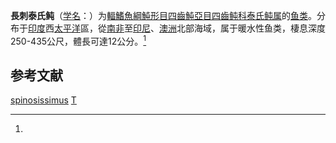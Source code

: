 {{Speciesbox
| taxon = Tylerius spinosissimus
| status = NE
| status_system = IUCN3.1
| binomial_authority = (Regan, 1908)<ref name='id8789'>{{cite web| url =http://www.bioinfo.cn/db05/BjdwSpecies.php?action=view&id=8789| title =泰氏鲀| work =《中国动物物种编目数据库》| publisher =中国科学院微生物研究所| author =中国科学院动物研究所| accessdate =2009-04-16| deadurl =yes| archiveurl =https://web.archive.org/web/20160305000528/http://www.bioinfo.cn/db05/BjdwSpecies.php?action=view&id=8789| archivedate =2016-03-05}}</ref>
| synonyms = *''Spheroides spinosissimus, Regan, 1908''
*''Amblyrhynchotes spinosissimus, Regan, 1908''
*''Amblyrhinchotes spinosissimus, Regan, 1908''
*''Spheroides unifasciatus, von Bonde, 1923''
}}

'''長刺泰氏鲀'''（[[学名|学名]]：{{lang|la|''Tylerius spinosissimus''}}）为[[輻鰭魚綱|輻鰭魚綱]][[魨形目|魨形目]][[四齒魨亞目|四齒魨亞目]][[四齒鲀科|四齒鲀科]][[泰氏鲀属|泰氏鲀属]]的[[鱼类|鱼类]]。分布于[[印度|印度]]西[[太平洋|太平洋]]區，從[[南非|南非]]至[[印尼|印尼]]、[[澳洲|澳洲]]北部海域，属于暖水性鱼类，棲息深度250-435公尺，體長可達12公分。<ref name='id8789'/>

== 参考文献 ==
{{reflist}}

{{鲀形目小作品}}

{{taxonbar}}
[[Category:泰氏魨屬|spinosissimus]]
[[Category:1908年描述的魚類|T]]